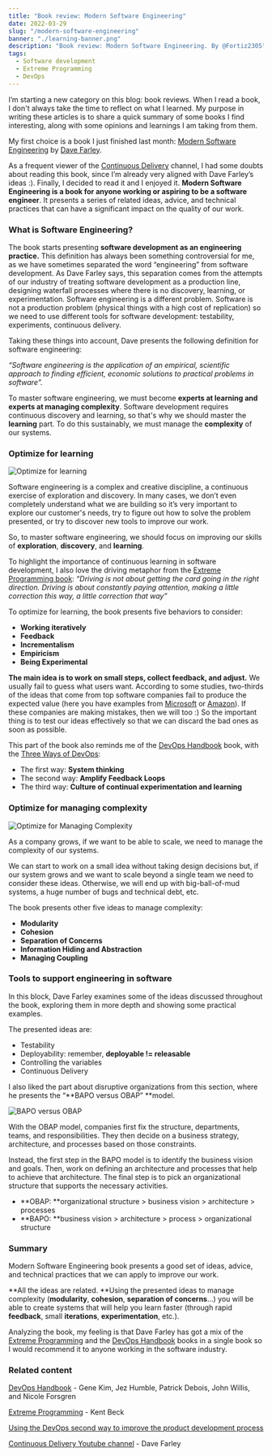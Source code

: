 ```yaml
---
title: "Book review: Modern Software Engineering"
date: 2022-03-29
slug: "/modern-software-engineering"
banner: "./learning-banner.png"
description: "Book review: Modern Software Engineering. By @Fortiz2305"
tags:
  - Software development
  - Extreme Programming
  - DevOps
---
```


I’m starting a new category on this blog: book reviews. When I read a book, I don't always take the time to reflect on what I learned. My purpose in writing these articles is to share a quick summary of some books I find interesting, along with some opinions and learnings I am taking from them.

My first choice is a book I just finished last month: [Modern Software Engineering](https://www.amazon.com/-/es/David-Farley/dp/0137314914) by [Dave Farley](https://twitter.com/davefarley77).

As a frequent viewer of the [Continuous Delivery](https://www.youtube.com/c/ContinuousDelivery) channel, I had some doubts about reading this book, since I’m already very aligned with Dave Farley’s ideas :). Finally, I decided to read it and I enjoyed it. **Modern Software Engineering is a book for anyone working or aspiring to be a software engineer**. It presents a series of related ideas, advice, and technical practices that can have a significant impact on the quality of our work.

### What is Software Engineering?

The book starts presenting **software development as an engineering practice.** This definition has always been something controversial for me, as we have sometimes separated the word “engineering” from software development. As Dave Farley says, this separation comes from the attempts of our industry of treating software development as a production line, designing waterfall processes where there is no discovery, learning, or experimentation. Software engineering is a different problem. Software is not a production problem (physical things with a high cost of replication) so we need to use different tools for software development: testability, experiments, continuous delivery.

Taking these things into account, Dave presents the following definition for software engineering:

_“Software engineering is the application of an empirical, scientific approach to finding efficient, economic solutions to practical problems in software”._

To master software engineering, we must become **experts at learning and experts at managing complexity**. Software development requires continuous discovery and learning, so that's why we should master the **learning** part. To do this sustainably, we must manage the **complexity** of our systems.


### Optimize for learning

![Optimize for learning](./learning.png "Optimize for Learning")

Software engineering is a complex and creative discipline, a continuous exercise of exploration and discovery. In many cases, we don’t even completely understand what we are building so it’s very important to explore our customer's needs, try to figure out how to solve the problem presented, or try to discover new tools to improve our work.

So, to master software engineering, we should focus on improving our skills of **exploration**, **discovery**, and **learning**.

To highlight the importance of continuous learning in software development, I also love the driving metaphor from the [Extreme Programming book](https://www.oreilly.com/library/view/extreme-programming-explained/0201616416/):
_“Driving is not about getting the card going in the right direction. Driving is about constantly paying attention, making a little correction this way, a little correction that way”_

To optimize for learning, the book presents five behaviors to consider:

* **Working iteratively**
* **Feedback**
* **Incrementalism**
* **Empiricism**
* **Being Experimental**

**The main idea is to work on small steps, collect feedback, and adjust.** We usually fail to guess what users want. According to some studies, two-thirds of the ideas that come from top software companies fail to produce the expected value (here you have examples from [Microsoft](http://ai.stanford.edu/~ronnyk/ExPThinkWeek2009Public.pdf) or [Amazon](https://www.businessinsider.com/amazon-products-services-failed-discontinued-2019-3?r=MX&IR=T#haven-2)). If these companies are making mistakes, then we will too :) So the important thing is to test our ideas effectively so that we can discard the bad ones as soon as possible.

This part of the book also reminds me of the [DevOps Handbook](https://itrevolution.com/the-devops-handbook/) book, with the [Three Ways of DevOps](https://itrevolution.com/the-three-ways-principles-underpinning-devops/):

* The first way: **System thinking**
* The second way: **Amplify Feedback Loops**
* The third way: **Culture of continual experimentation and learning**


### Optimize for managing complexity

![Optimize for Managing Complexity](./manage-complexity.png "Optimize for managing complexity")

As a company grows, if we want to be able to scale, we need to manage the complexity of our systems.

We can start to work on a small idea without taking design decisions but, if our system grows and we want to scale beyond a single team we need to consider these ideas. Otherwise, we will end up with big-ball-of-mud systems, a huge number of bugs and technical debt, etc.

The book presents other five ideas to manage complexity:

* **Modularity**
* **Cohesion**
* **Separation of Concerns**
* **Information Hiding and Abstraction**
* **Managing Coupling**

### Tools to support engineering in software

In this block, Dave Farley examines some of the ideas discussed throughout the book, exploring them in more depth and showing some practical examples.

The presented ideas are:

* Testability
* Deployability: remember, **deployable != releasable**
* Controlling the variables
* Continuous Delivery

I also liked the part about disruptive organizations from this section, where he presents the “**BAPO versus OBAP” **model.

![BAPO versus OBAP](./obap-bapo.png "BAPO versus OBAP model")

With the OBAP model, companies first fix the structure, departments, teams, and responsibilities. They then decide on a business strategy, architecture, and processes based on those constraints.

Instead, the first step in the BAPO model is to identify the business vision and goals. Then, work on defining an architecture and processes that help to achieve that architecture. The final step is to pick an organizational structure that supports the necessary activities.

* **OBAP: **organizational structure > business vision > architecture > processes
* **BAPO: **business vision > architecture > process > organizational structure

### Summary

Modern Software Engineering book presents a good set of ideas, advice, and technical practices that we can apply to improve our work.

**All the ideas are related. **Using the presented ideas to manage complexity (**modularity**, **cohesion**, **separation of concerns**...) you will be able to create systems that will help you learn faster (through rapid **feedback**, small **iterations**, **experimentation**, etc.).

Analyzing the book, my feeling is that Dave Farley has got a mix of the [Extreme Programming](https://www.oreilly.com/library/view/extreme-programming-explained/0201616416/) and the [DevOps Handbook](https://itrevolution.com/the-devops-handbook/) books in a single book so I would recommend it to anyone working in the software industry.

### Related content

[DevOps Handbook](https://itrevolution.com/the-devops-handbook/) - Gene Kim, Jez Humble, Patrick Debois, John Willis, and Nicole Forsgren

[Extreme Programming](https://www.oreilly.com/library/view/extreme-programming-explained/0201616416/) - Kent Beck

[Using the DevOps second way to improve the product development process](https://productdeveloper.net/feedback-loops)

[Continuous Delivery Youtube channel](https://www.youtube.com/c/ContinuousDelivery) - Dave Farley
